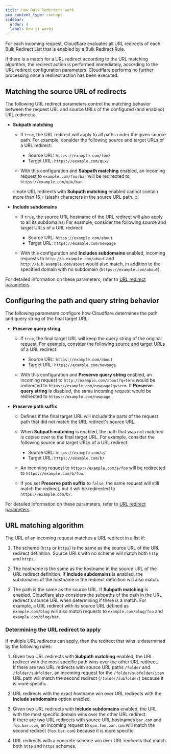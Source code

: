 ```yaml
---
title: How Bulk Redirects work
pcx_content_type: concept
sidebar:
  order: 4
  label: How it works
---
```



For each incoming request, Cloudflare evaluates all URL redirects of each Bulk Redirect List that is enabled by a Bulk Redirect Rule.

If there is a match for a URL redirect according to the URL matching algorithm, the redirect action is performed immediately, according to the URL redirect configuration parameters. Cloudflare performs no further processing once a redirect action has been executed.

## Matching the source URL of redirects

The following URL redirect parameters control the matching behavior between the request URL and source URLs of the configured (and enabled) URL redirects:

- **Subpath matching** <MetaInfo text="(default: false)"/>

  - If `true`, the URL redirect will apply to all paths under the given source path. For example, consider the following source and target URLs of a URL redirect:

    - Source URL: `https://example.com/foo/`
    - Target URL: `https://example.com/qux/`

  - With this configuration and **Subpath matching** enabled, an incoming request to `example.com/foo/bar` will be redirected to `https://example.com/qux/bar`.

  :::note
  URL redirects with **Subpath matching** enabled cannot contain more than 16 `/` (slash) characters in the source URL path.
  :::

- **Include subdomains** <MetaInfo text="(default: false)"/>

  - If `true`, the source URL hostname of the URL redirect will also apply to all its subdomains. For example, consider the following source and target URLs of a URL redirect:

    - Source URL: `https://example.com/about`
    - Target URL: `https://example.com/newpage`

  - With this configuration and **Includes subdomains** enabled, incoming requests to `http://a.example.com/about` and `http://a.b.example.com/about` would also match, in addition to the specified domain with no subdomain (`https://example.com/about`).

For detailed information on these parameters, refer to [URL redirect parameters](/rules/url-forwarding/bulk-redirects/reference/parameters/).

## Configuring the path and query string behavior

The following parameters configure how Cloudflare determines the path and query string of the final target URL:

- **Preserve query string** <MetaInfo text="(default: false)"/>

  - If `true`, the final target URL will keep the query string of the original request. For example, consider the following source and target URLs of a URL redirect:

    - Source URL: `https://example.com/about`
    - Target URL: `https://example.com/newpage`

  - With this configuration and **Preserve query string** enabled, an incoming request to `http://example.com/about?q=term` would be redirected to `https://example.com/newpage?q=term`. If **Preserve query string** is disabled, the same incoming request would be redirected to `https://example.com/newpage`.

- **Preserve path suffix** <MetaInfo text="(default: true)"/>

  - Defines if the final target URL will include the parts of the request path that did not match the URL redirect's source URL.

  - When **Subpath matching** is enabled, the path that was not matched is copied over to the final target URL. For example, consider the following source and target URLs of a URL redirect:

    - Source URL: `https://example.com/a/`
    - Target URL: `https://example.com/b/`

  - An incoming request to `https://example.com/a/foo` will be redirected to `https://example.com/b/foo`.

  - If you set **Preserve path suffix** to `false`, the same request will still match the redirect, but it will be redirected to `https://example.com/b/`.

For detailed information on these parameters, refer to [URL redirect parameters](/rules/url-forwarding/bulk-redirects/reference/parameters/).

## URL matching algorithm

The URL of an incoming request matches a URL redirect in a list if:

1. The scheme (`http` or `https`) is the same as the source URL of the URL redirect definition. Source URLs with no scheme will match both `http` and `https`.

2. The hostname is the same as the hostname in the source URL of the URL redirect definition. If **Include subdomains** is enabled, the subdomains of the hostname in the redirect definition will also match.

3. The path is the same as the source URL. If **Subpath matching** is enabled, Cloudflare also considers the subpaths of the path in the URL redirect's source URL when determining if there is a match. For example, a URL redirect with its source URL defined as `example.com/blog` will also match requests to `example.com/blog/foo` and `example.com/blog/bar`.

### Determining the URL redirect to apply

If multiple URL redirects can apply, then the redirect that wins is determined by the following rules:

1. Given two URL redirects with **Subpath matching** enabled, the URL redirect with the most specific path wins over the other URL redirect.<br/>
   If there are two URL redirects with source URL paths `/folder` and `/folder/subfolder`, an incoming request for the `/folder/subfolder/item` URL path will match the second redirect (`/folder/subfolder`) because it is more specific.

2. URL redirects with the exact hostname win over URL redirects with the **Include subdomains** option enabled.

3. Given two URL redirects with **Include subdomains** enabled, the URL with the most specific domain wins over the other URL redirect.<br/>
   If there are two URL redirects with source URL hostnames `bar.com` and `foo.bar.com`, an incoming request to `qux.foo.bar.com` will match the second redirect (`foo.bar.com`) because it is more specific.

4. URL redirects with a concrete scheme win over URL redirects that match both `http` and `https` schemes.
